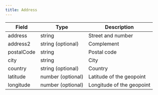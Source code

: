 ```yaml
---
title: Address
---
```


| Field      | Type              | Description               |
| ---------- | ----------------- | ------------------------- |
| address    | string            | Street and number         |
| address2   | string (optional) | Complement                |
| postalCode | string            | Postal code               |
| city       | string            | City                      |
| country    | string (optional) | Country                   |
| latitude   | number (optional) | Latitude of the geopoint  |
| longitude  | number (optional) | Longitude of the geopoint |
